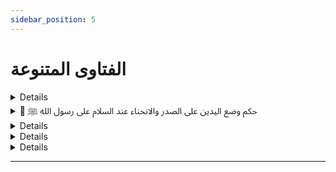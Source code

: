 ```yaml
---
sidebar_position: 5
---
```


# الفتاوى المتنوعة

<details>
< summary style={{fontWeight: "bold"}}>
توضيح الإجماع السكوتي في وقت الصحابة 📃
</summary>

**سؤال:** يقول السائل لماذا لم نعتبر فتوى الصحابيين الجليلين ابن عمرو وابن عباس رضي الله عنهما من باب الإجماع السكوتي لأنه لم ينقل عن الصحابة خلافهما؟

**جواب:** فهذه مسألة أصولية فإن الإجماع السكوتي وهو إجماع ضعيف تمنعه أدنى الموانع. ومن موانع اعتبار القول إجماعا أن تكون السنة معروفة. فلا يحتاج القول لاجتهادي إلى إنكار لأنه ليس منكرا والسنة معروفة منتشرة. وهذا هو الحال في فتوى الصحابيين الفقيهين ابن عمر وابن عباس رضي الله عنهما وعن والديهما. فإنه قول اجتهادي. عرفنا دليله وعرفنا ان الدليل لا يدل عليه. والسنة معروفة منتشرة مضطردة. ولذلك الإمام أحمد إمام أهل السنة قال في المسألة أذهب إلى حديث أبي هريرة ولا أذهب إلى أثر ابن عباس. أذهب بالسنة المضطردة ولا أذهب إلى أثر ابن عباس لما ذكرنا. ولذلك يا إخوة الفقه لا ينال كل أحد. وإذا أردت أن تكون فقيها محققا مدققا فكن أصوليا. وكثير من الذين يتكلمون في الفقه لا يعرفون من الأصول إلا قشوره. ولذلك ينكرون من أقوال الأئمة والعلماء ما هو قوي لأنهم ما تمكنوا من أصول الفقه.

<audio controls>
<source src="https://fatawaaudio.blob.core.windows.net/ruhayli/upload1527509523166/2.wav.acc"/>
</audio>

</details>

<details>
<summary style={{fontWeight: "bold"}}>
📃 حكم وضع اليدين على الصدر والانحناء عند السلام على رسول الله ﷺ
</summary>

**سؤال:** أثابكم الله. يقول السائل.ما حكم وضع اليدين على الصدر والانحناء عند السلام على رسول الله صلى الله عليه وسلم؟

**جواب**: نبينا صلى الله عليه وسلم يجب على المسلم ان يتأدب معه.حيا وميتا فقد طاب صلى الله عليه وسلم حيا وميتا ولم يتغير من شرفه شيء بموته صلى الله عليه وسلم. قضى الله عليه الموتى كسائر البشر. لكن شرفه وفضله باق. وهو ميت صلى الله عليه وسلم مقبور في قبره. ومن جاء يسلم عليه يجب عليه أن يتأدب معه.صلى الله عليه وسلم. وأعظم الأدب ألا يظهر شركا وهو يسلم على النبي صلى الله عليه وسلم. فلا يقول يا رسول الله ارزقني مالا يا رسول الله فرج همي.لأن هذا لو سمعه النبي صلى الله عليه وسلم وهو حي لغضب غضبا شديدا لأنه شرك بالله عز وجل. ومن الأدب العظيم أن يجتنب العبد البدعة وهو يسلم على النبي صلى الله عليه وسلم. ومن الأدب أن يجتنب أن يكون على هيئة وقوفه في الصلاة فإن هذا الوقوف لله وليس لأحد من خلق الله. كأن يضع اليمنى على اليسرى و يطأطأ برأسه إلى الأرض وهو يسلم على النبي صلى الله عليه وسلم عند قبره فإن هذا من سوء الأدب مع رسول الله صلى الله عليه وسلم وهو محرم.ومن الأدب أن تجتنب المحرمة عند التحية كالسجود عند القبر تحية أو الركوع.أو الانحناء. فإن هذا كله يجب اجتنابه. لكن يقف الإنسان وهو يسلم على النبي صلى الله عليه وسلم بأدب. لا يعرض هنا وهناك ولا يصرخ وينادي بل يتأدب مع رسول الله صلى الله عليه وسلم وهو ميت كأنه يلقاه وهو حي. ومن سوء الأدب الذي نراه هذه الأيام التصوير عند القبر إما تصوير القبر وإما أن يصور الإنسان نفسه عند القبر. يأتي ويجعل ظهره إلى القبر ثم يأتي بالكاميرا ويصور مع القبر. هذا سوء أدب عظيم مع رسول الله صلى الله عليه وسلم نسأل الله أن يرزقنا جميعا الأدب مع حبيبنا وإمامنا وقرة أعيننا وسيدنا ونبينا رسول الله صلى الله عليه وسلم.

</details>

<details>
< summary style={{fontWeight: "bold"}}>
حكم رد اللقطة في مكة 📃
</summary>

**سؤال:** أثابكم الله يقول السائل كلفني أحدهم برد لقطة التقطها من مكة قبل سنتين فقد عرفها مدة إقامته بمكة وكان معتمرا ثم احتاج أحد رفقائه إلى شيء من المال فأعطاه من هذه اللقطة وبعد انتهاء المدة حول مبلغها إلى بلده. ثم.الآن يريد أن يردها إلى صندوق الأمانات بالحرم المكي يقول قد زاد سعر الصرف فهل يرد مبلغها؟ أم يردها بها بثمن اليوم؟

**جواب:** اللقطة لا أدري ما نوعها. ولقطة مكة لا تملك أبدا ولا يجوز التقاطها إلا لمعرف أبدا. وهذا الذي قد فعله أخونا قد أخطأ فيه. فعليه أن يستغفر الله مما فعل. وعليه أن يردها. فإن كانت نقودا بالريالات السعودية مثلا. فإنه يردها ريالات سعودية. يعني لو انه التقط مبلغا من المال بالريالات السعودية وكان سعر عملة بلده أقوى من سعر الريال السعودي. والعملات تتقلب. نحن أدركنا الجنيه السوداني ب5 ريال. واليوم يخبركم أهل السودان عن قيمته. الريال ب9 ريال ب9 جنيه فإنه يجب أن يرد الريال السعودي لا بالعملة. فيردها بالريالات السعودية. كما أخذها ويسلمها للأمانات وأرى واسأل الله أن يغفر لي من باب الاحتياط لأخيه أنه مع ردها يتصدق بمثلها بنية صاحبها. لماذا؟ لأنه لما أخذها قد حبسها عن صاحبها سنة أو سنتين. فربما عاد صاحبها يسأل عنها فلم يجدها ويأس وتركها. فمن باب الاحتياط لإبراء الذمة أرى لأخي أن يعيدها كما فعل وتسلم للمسؤولين في المسجد الحرام عن المفقودات ويزيد على ذلك أن يتصدق بمثلها.بنية صاحبها.وبهذا تبرأ ذمته إن شاء الله عز وجل. نعم

<audio controls>
<source src="https://fatawaaudio.blob.core.windows.net/ruhayli/upload1526940431707.wav"/>
</audio>

</details>

<details>
< summary style={{fontWeight: "bold"}}>
التفريق بين الشعر الذي يعتبر علامة بلوغ وغيره 📃
</summary>

**سؤال:** حفظكم الله أسئلة كثيرة كذلك يطلبون مزيد توضيح حول التفريق أو ضابط التفريق بين الشعر الذي يعتبر علامة بلوغ وغيره.

**جواب:** طبعا هذا أمر يدرك بالخلقة. القبل يكون حوله شعر حتى والطفل الصغير. لكن هذا الشعر الذي ينبت ابتداء يكون قصيرا نائما. فهذا ليس علامة على البلوغ. وإنما العلامة على البلوغ هو الشعر القوي الخشن الذي يكون في شيء من الخشونة. فهذا هو الشعر الذي هو علامة على البلوغ، ولا أستطيع أن أشرح أكثر من هذا، نعم.

<audio controls>
<source src="https://fatawaaudio.blob.core.windows.net/ruhayli/upload1526941101360.wav"/>
</audio>

</details>

<details>
< summary style={{fontWeight: "bold"}}>
هل يجوز التبرع بالكلية 📃
</summary>

**سؤال:** أحسن الله إليكم يقول السائل هل يجوز التبرع بالكلية؟

**جواب:** أجمع العلماء المعاصرون على أن الأعضاء لا يجوز بيعها مطلقا. فحرام أن يعاوض على عضو من الأعضاء. لأن الإنسان لا يملك بدنه حتى يعاوض عليه. أما التبرع بالأعضاء فالأعضاء نوعان: نوع لا تصلحوا الحياة بدونه أولا تكمل بدونه. كالقلب مثلا. ما يمكن يعيش الإنسان بدون قلب؟ وكالعين مثلا. فإن الإنسان يعيش بعين واحدة، لكن الحياة لا تكمل بعين واحدة. فلا يجوز التبرع بهذه الأعضاء. والنوع الثاني أعضاء يمكن أن يعيش الإنسان لو تبرع بها. مثل الكلى. فإن الإنسان لو تبرع بكلية. يستطيع أن يعيش بالكلية الأخرى. ومثل الكبد فإن الإنسان لو تبرع بجزء منها فإنه يستطيع أن يعيش بل تنمو مرة أخرى. وهنا قد اختلف العلماء في حكم التبرع بالأعضاء هذه فذهب جمع من العلماء المعاصرين إلى أنه يجوز التبرع بالأعضاء لأن هذا من الإحسان وفيه إنقاذ حياة. والله عز وجل أمر بالعدل والإحسان. قالوا أجسادنا نعم ليست ملكا لنا. ولكن الله الذي خلق أجسادنا أمرنا بالإحسان. وهذا إحسان. وفيه إنقاذ من التهلكة. فهو أمر حسن ولا مانع منه. وذهب بعض أهل العلم كالإمام الألباني رحمه الله إلى منع التبرع بالأعضاء.وتوقف بعض العلماء كشيخنا الشيخ ابن باز رحمه الله. فشيخنا له فتوى بالمنع وله فتوى بالتوقف في المسألة والذي يظهر لي والله أعلم هو جواز التبرع بالأعضاء. لأنه خير. لا يوجد ما يمنع منه شرعا. لأنه خير تدل عليه النصوص العامة. ولا يوجد ما يمنع منه شرعا. وهذا التفصيل في الأعضاء. هو بالنسبة للتبرع في الحياة. أما التبرع بعد الموت فالذين يرون الجواز يقولون يجوز التبرع بكل عضو نافع. يعني يجوز للإنسان أن يكتب وصية أو يوقع على وثيقة تبرع وهو حي أنه إذا مات يتبرع بأعضائه. فإذا مات فور موته يؤخذ القلب تؤخذ الكبد. وتؤخذ قرنية العين وتؤخذ الكلى الصالحة. فالذين يرون الجواز.يقولون يجوز التبرع هنا بكل عضو النافع. والذين لا يرون الجواز أصلا يقولون لا يجوز هذا التبرع. ولأنه يترتب عليه شق جسم الميت. وكسر عظم الميت ككسره حيا. فقالوا يمنع من هذا. والذين يرون الجواز يقولون إن شق الجسم وهو حي للمصلحة جائز. فكذلك إذا كان ميتا. وعلى كل حال، وأسأل الله أن يغفر لي أنا أرى أن الراجح أنه يجوز التبرع بالأعضاء التي لا تضر في حال الحياة أعني لا يضر التبرع بها في حال الحياة وبجميع الأعضاء النافعة بعد الموت. نعم. يا إخوة دائما إذا أفتيت فأنا أفتي بعلمي. أنا لا ألزم أحدا بأن يأخذ بفتواي. ولا أصادر الأقوال الأخرى التي قالها العلماء. لكني أعرض العلم. فمن أخذ بالفتوى واقتنع بها فذاك ومن لم يأخذ بها فلا حرج. لأن بعضها الحقيقة الحمقى. إذا سمعوا مني أو من غيري من ممن يفتون فتوى تخالف فتوى لعالم من العلماء الكبار والمسألة خلافية، قالوا كيف يخالف فلانا؟ وهذا غير علمي. فالفقه مبني على الدليل والنظر العلمي الصحيح. ويفتي الإنسان بعلمه. وأما أنت أيها السامع فالواجب عليك أن تأخذ بالصحيح فما ظهر لك أنه الصحيح وجب عليك أن تلزم، نعم

<audio controls>
<source src="https://fatawaaudio.blob.core.windows.net/ruhayli/upload1526941101360.wav"/>
</audio>

</details>

---